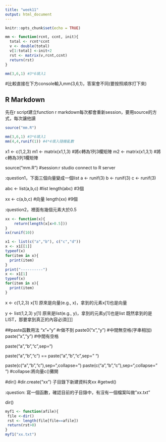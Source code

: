 ```yaml
---
title: "week11"
output: html_document
---
```


```r
knitr::opts_chunk$set(echo = TRUE)
```

```r
mm <- function(rcnt, ccnt, init){
  total <- rcnt*ccnt
  v <- double(total)
  v[1:total] <-init+2
  rst <- matrix(v,rcnt,ccnt)
  return(rst)
}
```

```r
mm(3,6,1) #3*6填入1
```

#比較直接在下方console輸入mm(3,6,1)，答案會不同(要按照順序打下來)

## R Markdown
先在r script建立function
r markdown每次都會重新session，要用source的方式，每次讓他讀
```r
source("mm.R")
```

```r
mm(3,6,1) #3*6填入1
mm(4,4,runif(1)) #4*4填入隨機亂數
```

x1 <- c(1,2,3)
m1 <- matrix(x1,1,3) #將c轉為1列3欄矩陣
m2 <- matrix(x1,3,1) #將c轉為3列1欄矩陣

source("mm.R") #session:r studio connect to R server

:question1，下面三個向量變成一個list
a <- runif(3)
b <- runif(3)
c <- runif(3)

abc <- list(a,b,c) #list
length(abc) #3個

xx <- c(a,b,c) #向量
length(xx) #9個

:question2，裡面有幾個元素大於0.5

```r
xx <- function(x){
    return(length(x[x>0.5]))
}
xx(runif(10))
```

```r
x1 <- list(c("a","b"), c("c","d"))
x <- x1[[1]]
typeof(x)
for(item in x){
  print(item)
}
print("----------")
x <- x1[1]
typeof(x)
for(item in x){
  print(item)
}
```

x <- c(1,2,3)
x[1]
原來是向量(e.g., x)，拿到的元素x[1]也是向量

y <- list(1,2,3)
y[1]
原來是list(e.g., y)，拿到的元素y[1]也是list
既然拿到的是LIST，那要拿到真正的內容必須[[]]

##paste函數用法
"x"+"y"            #r做不到
paste0("x","y")    #中間無空格(字串相加)
paste("x","y")     #中間有空格

paste("a","b","c",sep="\t")

paste("a","b","c") == paste("a","b","c",sep=" ")

paste(c("a","b","c"),sep="\t",collapse="\t")
paste(c("a","b","c"),sep="\t",collapse=" ") #collapse:將向量c()攤開


#dir()
#dir.create("xx") 子目錄下新建資料夾xx
#getwd()

:question: 寫一個函數，確認目前的子目錄中，有沒有一個檔案叫做"xx.txt"

dir()

```r
myf1 <- function(afile){
 file <-dir()
 rst <- length(file[file==afile])
 return(rst>0)
}
myf1("xx.txt")
```






